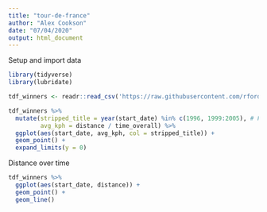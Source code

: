 ```yaml
---
title: "tour-de-france"
author: "Alex Cookson"
date: "07/04/2020"
output: html_document
---
```


Setup and import data

```r
library(tidyverse)
library(lubridate)

tdf_winners <- readr::read_csv('https://raw.githubusercontent.com/rfordatascience/tidytuesday/master/data/2020/2020-04-07/tdf_winners.csv')
```

```r
tdf_winners %>%
  mutate(stripped_title = year(start_date) %in% c(1996, 1999:2005), # From https://www.britannica.com/sports/Tour-de-France
         avg_kph = distance / time_overall) %>%
  ggplot(aes(start_date, avg_kph, col = stripped_title)) +
  geom_point() +
  expand_limits(y = 0)
```

Distance over time

```r
tdf_winners %>%
  ggplot(aes(start_date, distance)) +
  geom_point() +
  geom_line()
```



